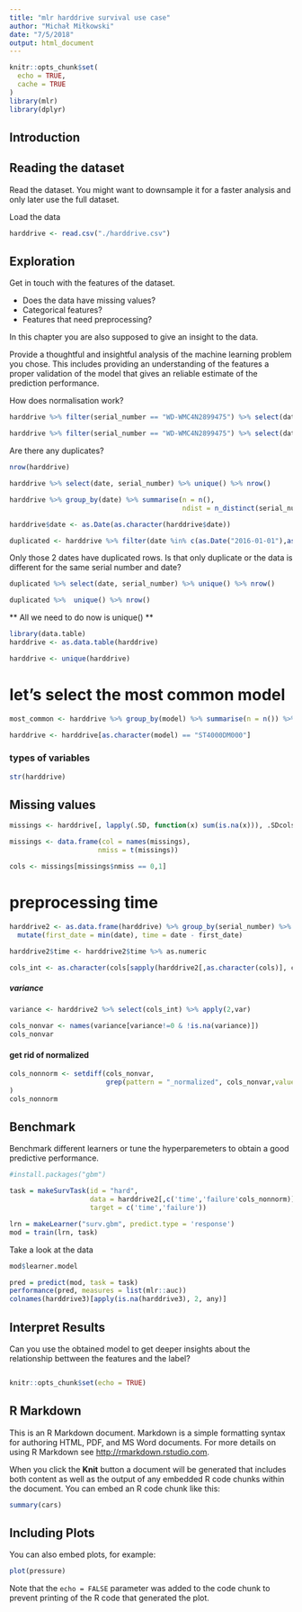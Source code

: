 ```yaml
---
title: "mlr harddrive survival use case"
author: "Michał Miłkowski"
date: "7/5/2018"
output: html_document
---
```



```r
knitr::opts_chunk$set(
  echo = TRUE, 
  cache = TRUE
)
library(mlr)
library(dplyr)
```

## Introduction


## Reading the dataset

Read the dataset. You might want to downsample it for a faster analysis and only later use the full dataset.


Load the data
```r
harddrive <- read.csv("./harddrive.csv")
```


## Exploration

Get in touch with the features of the dataset.

* Does the data have missing values? 
* Categorical features?
* Features that need preprocessing?

In this chapter you are also supposed to give an insight to the data.


Provide a thoughtful and insightful analysis of the machine learning problem you chose.
This includes providing an understanding of the features a proper validation of the model that gives an reliable estimate of the prediction performance.

How does normalisation work?

```r
harddrive %>% filter(serial_number == "WD-WMC4N2899475") %>% select(date, serial_number, model, capacity_bytes, smart_1_raw, smart_1_normalized)
```

```r
harddrive %>% filter(serial_number == "WD-WMC4N2899475") %>% select(date, serial_number, model, capacity_bytes, smart_1_raw, smart_1_normalized)
```

Are there any duplicates?

```r
nrow(harddrive)
```

```r
harddrive %>% select(date, serial_number) %>% unique() %>% nrow()
```

```r
harddrive %>% group_by(date) %>% summarise(n = n(),
                                           ndist = n_distinct(serial_number)) %>%   arrange(date) %>% filter(n != ndist)
```

```r
harddrive$date <- as.Date(as.character(harddrive$date))
```

```r
duplicated <- harddrive %>% filter(date %in% c(as.Date("2016-01-01"),as.Date("2016-04-01")))
```

Only those 2 dates have duplicated rows. Is that only duplicate or the data is different for the same serial number and date?
```r
duplicated %>% select(date, serial_number) %>% unique() %>% nrow()
```

```r
duplicated %>%  unique() %>% nrow()
```

** All we need to do now is unique() **


```r
library(data.table)
harddrive <- as.data.table(harddrive)
```

```r
harddrive <- unique(harddrive)
```


# let's select the most common model
```r
most_common <- harddrive %>% group_by(model) %>% summarise(n = n()) %>% arrange(-n) %>% head(3)
```

```r
harddrive <- harddrive[as.character(model) == "ST4000DM000"]
```

### types of variables

```r
str(harddrive)
```
## Missing values

```r
missings <- harddrive[, lapply(.SD, function(x) sum(is.na(x))), .SDcols = 1:95]
```

```r
missings <- data.frame(col = names(missings),
                      nmiss = t(missings))
```

```r
cols <- missings[missings$nmiss == 0,1]
```

# preprocessing time
```r
harddrive2 <- as.data.frame(harddrive) %>% group_by(serial_number) %>% 
  mutate(first_date = min(date), time = date - first_date)

harddrive2$time <- harddrive2$time %>% as.numeric

cols_int <- as.character(cols[sapply(harddrive2[,as.character(cols)], class) == 'integer'])

```

##### variance

```r
variance <- harddrive2 %>% select(cols_int) %>% apply(2,var) 
```


```r
cols_nonvar <- names(variance[variance!=0 & !is.na(variance)])
cols_nonvar
```

#### get rid of normalized
```r
cols_nonnorm <- setdiff(cols_nonvar,
                        grep(pattern = "_normalized", cols_nonvar,value = TRUE)
)
cols_nonnorm
```


## Benchmark

Benchmark different learners or tune the hyperparemeters to obtain a good predictive performance.

```r
#install.packages("gbm")

task = makeSurvTask(id = "hard", 
                    data = harddrive2[,c('time','failure'cols_nonnorm)], 
                    target = c('time','failure'))

lrn = makeLearner("surv.gbm", predict.type = 'response')
mod = train(lrn, task)
```

Take a look at the data

```r
mod$learner.model
```


```r
pred = predict(mod, task = task)
performance(pred, measures = list(mlr::auc))
colnames(harddrive3)[apply(is.na(harddrive3), 2, any)]

```

## Interpret Results

Can you use the obtained model to get deeper insights about the relationship bettween the features and the label?

```r

```























```r
knitr::opts_chunk$set(echo = TRUE)
```





## R Markdown

This is an R Markdown document. Markdown is a simple formatting syntax for authoring HTML, PDF, and MS Word documents. For more details on using R Markdown see <http://rmarkdown.rstudio.com>.

When you click the **Knit** button a document will be generated that includes both content as well as the output of any embedded R code chunks within the document. You can embed an R code chunk like this:

```r
summary(cars)
```

## Including Plots

You can also embed plots, for example:

```r
plot(pressure)
```

Note that the `echo = FALSE` parameter was added to the code chunk to prevent printing of the R code that generated the plot.
